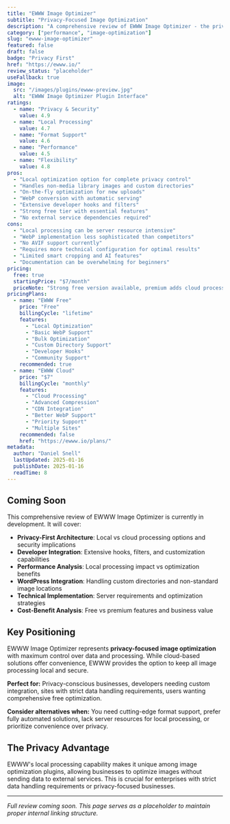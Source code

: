 ```yaml
---
title: "EWWW Image Optimizer"
subtitle: "Privacy-Focused Image Optimization"
description: "A comprehensive review of EWWW Image Optimizer - the privacy-focused WordPress image optimization plugin offering local and cloud processing, comprehensive format support, and developer-friendly features."
category: ["performance", "image-optimization"]
slug: "ewww-image-optimizer"
featured: false
draft: false
badge: "Privacy First"
href: "https://ewww.io/"
review_status: "placeholder"
useFallback: true
image:
  src: "/images/plugins/ewww-preview.jpg"
  alt: "EWWW Image Optimizer Plugin Interface"
ratings:
  - name: "Privacy & Security"
    value: 4.9
  - name: "Local Processing"
    value: 4.7
  - name: "Format Support"
    value: 4.6
  - name: "Performance"
    value: 4.5
  - name: "Flexibility"
    value: 4.8
pros:
  - "Local optimization option for complete privacy control"
  - "Handles non-media library images and custom directories"
  - "On-the-fly optimization for new uploads"
  - "WebP conversion with automatic serving"
  - "Extensive developer hooks and filters"
  - "Strong free tier with essential features"
  - "No external service dependencies required"
cons:
  - "Local processing can be server resource intensive"
  - "WebP implementation less sophisticated than competitors"
  - "No AVIF support currently"
  - "Requires more technical configuration for optimal results"
  - "Limited smart cropping and AI features"
  - "Documentation can be overwhelming for beginners"
pricing:
  free: true
  startingPrice: "$7/month"
  priceNote: "Strong free version available, premium adds cloud processing and CDN"
pricingPlans:
  - name: "EWWW Free"
    price: "Free"
    billingCycle: "lifetime"
    features:
      - "Local Optimization"
      - "Basic WebP Support"
      - "Bulk Optimization"
      - "Custom Directory Support"
      - "Developer Hooks"
      - "Community Support"
    recommended: true
  - name: "EWWW Cloud"
    price: "$7"
    billingCycle: "monthly"
    features:
      - "Cloud Processing"
      - "Advanced Compression"
      - "CDN Integration"
      - "Better WebP Support"
      - "Priority Support"
      - "Multiple Sites"
    recommended: false
    href: "https://ewww.io/plans/"
metadata:
  author: "Daniel Snell"
  lastUpdated: 2025-01-16
  publishDate: 2025-01-16
  readTime: 8
---
```


## Coming Soon

This comprehensive review of EWWW Image Optimizer is currently in development. It will cover:

- **Privacy-First Architecture**: Local vs cloud processing options and security implications
- **Developer Integration**: Extensive hooks, filters, and customization capabilities
- **Performance Analysis**: Local processing impact vs optimization benefits
- **WordPress Integration**: Handling custom directories and non-standard image locations
- **Technical Implementation**: Server requirements and optimization strategies
- **Cost-Benefit Analysis**: Free vs premium features and business value

## Key Positioning

EWWW Image Optimizer represents **privacy-focused image optimization** with maximum control over data and processing. While cloud-based solutions offer convenience, EWWW provides the option to keep all image processing local and secure.

**Perfect for:** Privacy-conscious businesses, developers needing custom integration, sites with strict data handling requirements, users wanting comprehensive free optimization.

**Consider alternatives when:** You need cutting-edge format support, prefer fully automated solutions, lack server resources for local processing, or prioritize convenience over privacy.

## The Privacy Advantage

EWWW's local processing capability makes it unique among image optimization plugins, allowing businesses to optimize images without sending data to external services. This is crucial for enterprises with strict data handling requirements or privacy-focused businesses.

---

*Full review coming soon. This page serves as a placeholder to maintain proper internal linking structure.*